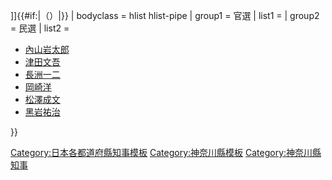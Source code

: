 {{Navbox
| name = 神奈川縣知事
| state  = {{{state|autocollapse}}}
| title = {{flagicon|Kanagawa}} [[神奈川縣知事列表|神奈川縣{{#if:{{{2|}}}|{{{2|}}}|知事}}]]{{#if:{{{1|}}}|（{{{1|}}}）|}}
| bodyclass = hlist hlist-pipe
| group1 = 官選
| list1 ={{Navbox|child
 |group1=裁判所總督·府知事
 |list1=*[[東久世通禧]]
 |group2=縣知事
 |list2=*[[寺島宗則]]
*[[井關盛艮]]
*[[陸奥宗光]]
 |group3=縣令
 |list3=*[[陸奥宗光]]
*[[大江卓]]<SUB>權令</SUB>
*[[中島信行]]
*[[野村靖]]<SUB>權令→縣令</SUB>
*[[沖守固]]
 |group4=縣知事
 |list4=*[[沖守固]]
*[[淺田德則]]
*[[內海忠勝]]
*[[中野健明]]
*[[淺田德則]]
*[[周布公平]]
*[[大島久滿次]]
*[[石原健三]]
*[[有吉忠一]]
*[[井上孝哉]]
*[[安河內麻吉]]
*[[清野長太郎]]
*[[堀切善次郎]]
*[[池田宏]]
*[[山縣治郎]]
*[[遠藤柳作]]
*[[横山助成]]
*[[石田馨]]
*[[半井清]]
*[[大村清一]]
*[[飯沼一省]]
*[[松村光磨]]
*[[近藤壤太郎]]
*[[藤原孝夫]]
*[[內山岩太郎]]
*[[渡邊廣]]}}
| group2 = 民選
| list2 =
*[[內山岩太郎]]
*[[津田文吾]]
*[[長洲一二]]
*[[岡崎洋]]
*[[松澤成文]]
*[[黑岩祐治]]
}}<noinclude>
[[Category:日本各都道府縣知事模板]]
[[Category:神奈川縣模板]]
[[Category:神奈川縣知事]]
</noinclude>
